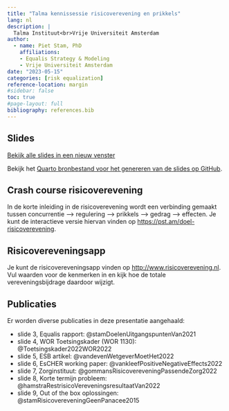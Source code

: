 ```yaml
---
title: "Talma kennissessie risicoverevening en prikkels"
lang: nl
description: |
  Talma Instituut<br>Vrije Universiteit Amsterdam
author:
  - name: Piet Stam, PhD
    affiliations:
    - Equalis Strategy & Modeling
    - Vrije Universiteit Amsterdam
date: "2023-05-15"
categories: [risk equalization]
reference-location: margin
#sidebar: false
toc: true
#page-layout: full
bibliography: references.bib
---
```


## Slides

```{=html}
<p><a class="btn btn-info btn-lg" target="_blank" href="slides.html"><i class="fas fa-external-link-alt"></i> Bekijk alle slides in een nieuw venster</a></p>
```

Bekijk het [Quarto bronbestand voor het genereren van de slides op GitHub](https://github.com/pjastam/talks/tree/main/2023-05-15-talma-kennissessie-risicoverevening).

## Crash course risicoverevening

In de korte inleiding in de risicoverevening wordt een verbinding gemaakt tussen concurrentie --\> regulering --\> prikkels --\> gedrag --\> effecten. Je kunt de interactieve versie hiervan vinden op [https://pst.am/doel-risicoverevening](https://pst.am/doel-risicoverevening).

## Risicovereveningsapp

Je kunt de risicovereveningsapp vinden op <http://www.risicoverevening.nl>. Vul waarden voor de kenmerken in en kijk hoe de totale vereveningsbijdrage daardoor wijzigt.

## Publicaties

Er worden diverse publicaties in deze presentatie aangehaald:

- slide 3, Equalis rapport: @stamDoelenUitgangspuntenVan2021
- slide 4, WOR Toetsingskader (WOR 1130): @Toetsingskader2022WOR2022
- slide 5, ESB artikel: @vandevenWetgeverMoetHet2022
- slide 6, EsCHER working paper: @vankleefPositiveNegativeEffects2022
- slide 7, Zorginstituut: @gommansRisicovereveningPassendeZorg2022
- slide 8, Korte termijn probleem: @hamstraRestrisicoVereveningsresultaatVan2022
- slide 9, Out of the box oplossingen: @stamRisicovereveningGeenPanacee2015
